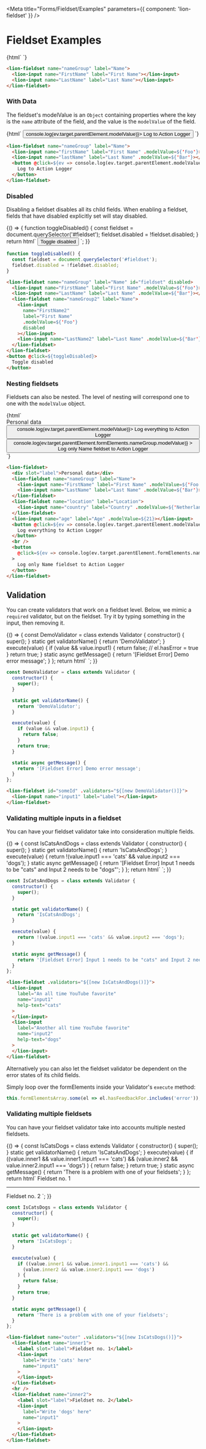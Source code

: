 
<Meta title="Forms/Fieldset/Examples" parameters={{ component: 'lion-fieldset' }} />

# Fieldset Examples

<Story name="Default">
  {html`
    <style>
      lion-fieldset {
        margin-top: 20px;
      }
    </style>
    <lion-fieldset name="nameGroup" label="Name">
      <lion-input name="FirstName" label="First Name"></lion-input>
      <lion-input name="LastName" label="Last Name"></lion-input>
    </lion-fieldset>
  `}
</Story>

```html
<lion-fieldset name="nameGroup" label="Name">
  <lion-input name="FirstName" label="First Name"></lion-input>
  <lion-input name="LastName" label="Last Name"></lion-input>
</lion-fieldset>
```

### With Data

The fieldset's modelValue is an `Object` containing properties where the key is the `name` attribute of the field,
and the value is the `modelValue` of the field.

<Story name="Data">
  {html`
    <lion-fieldset name="nameGroup" label="Name">
      <lion-input name="firstName" label="First Name" .modelValue=${'Foo'}></lion-input>
      <lion-input name="lastName" label="Last Name" .modelValue=${'Bar'}></lion-input>
      <button @click=${ev => console.log(ev.target.parentElement.modelValue)}>
        Log to Action Logger
      </button>
    </lion-fieldset>
  `}
</Story>

```html
<lion-fieldset name="nameGroup" label="Name">
  <lion-input name="firstName" label="First Name" .modelValue=${'Foo'}></lion-input>
  <lion-input name="lastName" label="Last Name" .modelValue=${'Bar'}></lion-input>
  <button @click=${ev => console.log(ev.target.parentElement.modelValue)}>
    Log to Action Logger
  </button>
</lion-fieldset>
```

### Disabled

Disabling a fieldset disables all its child fields.
When enabling a fieldset, fields that have disabled explicitly set will stay disabled.

<Story name="Disabled">
  {() => {
    function toggleDisabled() {
      const fieldset = document.querySelector('#fieldset');
      fieldset.disabled = !fieldset.disabled;
    }
    return html`
      <lion-fieldset name="nameGroup" label="Name" id="fieldset" disabled>
        <lion-input name="FirstName" label="First Name" .modelValue=${'Foo'}></lion-input>
        <lion-input name="LastName" label="Last Name" .modelValue=${'Bar'}></lion-input>
        <lion-fieldset name="nameGroup2" label="Name">
          <lion-input
            name="FirstName2"
            label="First Name"
            .modelValue=${'Foo'}
            disabled
          ></lion-input>
          <lion-input name="LastName2" label="Last Name" .modelValue=${'Bar'}></lion-input>
        </lion-fieldset>
      </lion-fieldset>
      <button @click=${toggleDisabled}>
        Toggle disabled
      </button>
    `;
  }}
</Story>

```js
function toggleDisabled() {
  const fieldset = document.querySelector('#fieldset');
  fieldset.disabled = !fieldset.disabled;
}
```

```html
<lion-fieldset name="nameGroup" label="Name" id="fieldset" disabled>
  <lion-input name="FirstName" label="First Name" .modelValue=${'Foo'}></lion-input>
  <lion-input name="LastName" label="Last Name" .modelValue=${'Bar'}></lion-input>
  <lion-fieldset name="nameGroup2" label="Name">
    <lion-input
      name="FirstName2"
      label="First Name"
      .modelValue=${'Foo'}
      disabled
    ></lion-input>
    <lion-input name="LastName2" label="Last Name" .modelValue=${'Bar'}></lion-input>
  </lion-fieldset>
</lion-fieldset>
<button @click=${toggleDisabled}>
  Toggle disabled
</button>
```

### Nesting fieldsets

Fieldsets can also be nested. The level of nesting will correspond one to one with the `modelValue` object.

<Story name="Nesting fieldsets">
  {html`
    <lion-fieldset>
      <div slot="label">Personal data</div>
      <lion-fieldset name="nameGroup" label="Name">
        <lion-input name="FirstName" label="First Name" .modelValue=${'Foo'}></lion-input>
        <lion-input name="LastName" label="Last Name" .modelValue=${'Bar'}></lion-input>
      </lion-fieldset>
      <lion-fieldset name="location" label="Location">
        <lion-input name="country" label="Country" .modelValue=${'Netherlands'}></lion-input>
      </lion-fieldset>
      <lion-input name="age" label="Age" .modelValue=${21}></lion-input>
      <button @click=${ev => console.log(ev.target.parentElement.modelValue)}>
        Log everything to Action Logger
      </button>
      <br />
      <button
        @click=${ev => console.log(ev.target.parentElement.formElements.nameGroup.modelValue)}
      >
        Log only Name fieldset to Action Logger
      </button>
    </lion-fieldset>
  `}
</Story>

```html
<lion-fieldset>
  <div slot="label">Personal data</div>
  <lion-fieldset name="nameGroup" label="Name">
    <lion-input name="FirstName" label="First Name" .modelValue=${'Foo'}></lion-input>
    <lion-input name="LastName" label="Last Name" .modelValue=${'Bar'}></lion-input>
  </lion-fieldset>
  <lion-fieldset name="location" label="Location">
    <lion-input name="country" label="Country" .modelValue=${'Netherlands'}></lion-input>
  </lion-fieldset>
  <lion-input name="age" label="Age" .modelValue=${21}></lion-input>
  <button @click=${ev => console.log(ev.target.parentElement.modelValue)}>
    Log everything to Action Logger
  </button>
  <br />
  <button
    @click=${ev => console.log(ev.target.parentElement.formElements.nameGroup.modelValue)}
  >
    Log only Name fieldset to Action Logger
  </button>
</lion-fieldset>
```

## Validation

You can create validators that work on a fieldset level.
Below, we mimic a `required` validator, but on the fieldset.
Try it by typing something in the input, then removing it.

<Story name="Validation">
  {() => {
    const DemoValidator = class extends Validator {
      constructor() {
        super();
      }
      static get validatorName() {
        return 'DemoValidator';
      }
      execute(value) {
        if (value && value.input1) {
          return false; // el.hasError = true
        }
        return true;
      }
      static async getMessage() {
        return '[Fieldset Error] Demo error message';
      }
    };
    return html`
      <lion-fieldset id="someId" .validators="${[new DemoValidator()]}">
        <lion-input name="input1" label="Label"></lion-input>
      </lion-fieldset>
    `;
  }}
</Story>

```js
const DemoValidator = class extends Validator {
  constructor() {
    super();
  }

  static get validatorName() {
    return 'DemoValidator';
  }

  execute(value) {
    if (value && value.input1) {
      return false;
    }
    return true;
  }

  static async getMessage() {
    return '[Fieldset Error] Demo error message';
  }
};
```

```html
<lion-fieldset id="someId" .validators="${[new DemoValidator()]}">
  <lion-input name="input1" label="Label"></lion-input>
</lion-fieldset>
```

### Validating multiple inputs in a fieldset

You can have your fieldset validator take into consideration multiple fields.

<Story name="Validating 2 fields">
  {() => {
    const IsCatsAndDogs = class extends Validator {
      constructor() {
        super();
      }
      static get validatorName() {
        return 'IsCatsAndDogs';
      }
      execute(value) {
        return !(value.input1 === 'cats' && value.input2 === 'dogs');
      }
      static async getMessage() {
        return '[Fieldset Error] Input 1 needs to be "cats" and Input 2 needs to be "dogs"';
      }
    };
    return html`
      <lion-fieldset .validators="${[new IsCatsAndDogs()]}">
        <lion-input
          label="An all time YouTube favorite"
          name="input1"
          help-text="cats"
        >
        </lion-input>
        <lion-input
          label="Another all time YouTube favorite"
          name="input2"
          help-text="dogs"
        >
        </lion-input>
      </lion-fieldset>
    `;
  }}
</Story>

```js
const IsCatsAndDogs = class extends Validator {
  constructor() {
    super();
  }

  static get validatorName() {
    return 'IsCatsAndDogs';
  }

  execute(value) {
    return !(value.input1 === 'cats' && value.input2 === 'dogs');
  }

  static async getMessage() {
    return '[Fieldset Error] Input 1 needs to be "cats" and Input 2 needs to be "dogs"';
  }
};
```

```html
<lion-fieldset .validators="${[new IsCatsAndDogs()]}">
  <lion-input
    label="An all time YouTube favorite"
    name="input1"
    help-text="cats"
  >
  </lion-input>
  <lion-input
    label="Another all time YouTube favorite"
    name="input2"
    help-text="dogs"
  >
  </lion-input>
</lion-fieldset>
```

Alternatively you can also let the fieldset validator be dependent on the error states of its child fields.

Simply loop over the formElements inside your Validator's `execute` method:
```js
this.formElementsArray.some(el => el.hasFeedbackFor.includes('error'));
```

### Validating multiple fieldsets

You can have your fieldset validator take into accounts multiple nested fieldsets.

<Story name="Validating 2 fieldsets">
  {() => {
    const IsCatsDogs = class extends Validator {
      constructor() {
        super();
      }
      static get validatorName() {
        return 'IsCatsAndDogs';
      }
      execute(value) {
        if ((value.inner1 && value.inner1.input1 === 'cats') &&
          (value.inner2 && value.inner2.input1 === 'dogs')
        ) {
          return false;
        }
        return true;
      }
      static async getMessage() {
        return 'There is a problem with one of your fieldsets';
      }
    };
    return html`
      <lion-fieldset name="outer" .validators=${[new IsCatsDogs()]}>
        <lion-fieldset name="inner1">
          <label slot="label">Fieldset no. 1</label>
          <lion-input
            label="Write 'cats' here"
            name="input1"
          >
          </lion-input>
        </lion-fieldset>
        <hr />
        <lion-fieldset name="inner2">
          <label slot="label">Fieldset no. 2</label>
          <lion-input
            label="Write 'dogs' here"
            name="input1"
          >
          </lion-input>
        </lion-fieldset>
      </lion-fieldset>
    `;
  }}
</Story>

```js
const IsCatsDogs = class extends Validator {
  constructor() {
    super();
  }

  static get validatorName() {
    return 'IsCatsDogs';
  }

  execute(value) {
    if ((value.inner1 && value.inner1.input1 === 'cats') &&
      (value.inner2 && value.inner2.input1 === 'dogs')
    ) {
      return false;
    }
    return true;
  }

  static async getMessage() {
    return 'There is a problem with one of your fieldsets';
  }
};
```

```html
<lion-fieldset name="outer" .validators="${[new IsCatsDogs()]}">
  <lion-fieldset name="inner1">
    <label slot="label">Fieldset no. 1</label>
    <lion-input
      label="Write 'cats' here"
      name="input1"
    >
    </lion-input>
  </lion-fieldset>
  <hr />
  <lion-fieldset name="inner2">
    <label slot="label">Fieldset no. 2</label>
    <lion-input
      label="Write 'dogs' here"
      name="input1"
    >
    </lion-input>
  </lion-fieldset>
</lion-fieldset>
```
